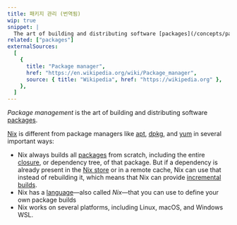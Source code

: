 ```yaml
---
title: 패키지 관리 (번역됨)
wip: true
snippet: |
  The art of building and distributing software [packages](/concepts/packages) (이하 내용은 원본 유지)
related: ["packages"]
externalSources:
  [
    {
      title: "Package manager",
      href: "https://en.wikipedia.org/wiki/Package_manager",
      source: { title: "Wikipedia", href: "https://wikipedia.org" },
    },
  ]
---
```


_Package management_ is the art of building and distributing software [packages].

[Nix] is different from package managers like [apt], [dpkg], and [yum] in several important ways:

- Nix always builds all [packages] from scratch, including the entire [closure], or dependency tree, of that package.
  But if a dependency is already present in the [Nix store][store] or in a remote cache, Nix can use that instead of rebuilding it, which means that Nix can provide [incremental builds][incremental].
- Nix has a [language]&mdash;also called _Nix_&mdash;that you can use to define your own package builds
- Nix works on several platforms, including Linux, macOS, and Windows WSL.

[apt]: https://en.wikipedia.org/wiki/APT_(software)
[closure]: /concepts/closures
[dpkg]: https://man7.org/linux/man-pages/man1/dpkg.1.html
[incremental]: /concepts/incremental-builds
[language]: /concepts/nix-language
[nix]: /concepts/nix
[packages]: /concepts/packages
[store]: /concepts/nix-store
[yum]: https://es.wikipedia.org/wiki/Yum_(software)
